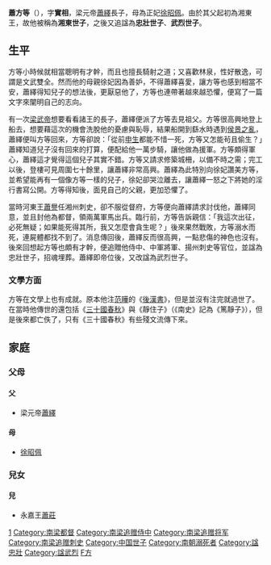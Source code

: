 {{Emperorcn box
|名称=蕭方等
|姓名=蕭方等
|庙号=
|谥号=忠壯世子，武烈世子
|政权=[[南梁|南梁]]
|出生日期=528年
|逝世日期={{death year and age|549|528}}
}}

'''蕭方等'''（{{bd|528年||549年|catIdx=X}}），字'''實相'''，梁元帝[[蕭繹|蕭繹]]長子，母為正妃[[徐昭佩|徐昭佩]]。由於其父起初為湘東王，故他被稱為'''湘東世子'''，之後又追諡為'''忠壯世子'''、'''武烈世子'''。

== 生平 ==

方等小時候就相當聰明有才幹，而且也擅長騎射之道；又喜歡林泉，性好散逸，可謂是文武雙全。然而他的母親徐妃因為善妒，不得蕭繹喜愛，讓方等也感到相當不安，蕭繹得知兒子的想法後，更厭惡他了，方等也連帶著越來越恐懼，便寫了一篇文字來闡明自己的志向。

有一次[[梁武帝|梁武帝]]想要看看諸王的長子，蕭繹便派了方等去見祖父。方等很高興地登上船去，想要藉這次的機會洗脫他的憂慮與恥辱，結果船開到繇水時遇到[[侯景之亂|侯景之亂]]，蕭繹便叫方等回來，方等卻說：「從前[[申生|申生]]都能不惜一死，方等又怎能茍且偷生？」蕭繹知道兒子沒有回來的打算，便配給他一萬步騎，讓他做為援軍。方等頗得軍心，蕭繹這才覺得這個兒子其實不錯。方等又請求修築城柵，以備不時之需；完工以後，登樓可見周圍七十餘里，讓蕭繹非常高興。蕭繹為此特別向徐妃讚美方等，並希望能再有一個像方等一樣的兒子，徐妃卻哭泣離去，讓蕭繹一怒之下將她的淫行書寫公開。方等得知後，面見自己的父親，更加恐懼了。

當時河東王[[蕭譽|蕭譽]]任湘州刺史，卻不服從督府，方等便向蕭繹請求討伐他，蕭繹同意，並且封他為都督，領兩萬軍馬出兵。臨行前，方等告訴親信：「我這次出征，必死無疑；如果能死得其所，我又怎麼會貪生呢？」後來果然戰敗，方等溺水而死，連屍體都找不到了。消息傳回後，蕭繹反而很高興，一點悲傷的神色也沒有。後來回想起方等也頗有才幹，便追贈他侍中、中軍將軍、揚州刺史等官位，並諡為忠壯世子，招魂埋葬。蕭繹即帝位後，又改諡為武烈世子。

===文學方面===
方等在文學上也有成就。原本他注[[范晔_(刘宋)|范曄]]的《[[後漢書|後漢書]]》，但是並沒有注完就過世了。在當時他傳世的還包括《[[三十國春秋|三十國春秋]]》與《靜住子》（《南史》記為《篤靜子》），但是後來都亡佚了，只有《三十國春秋》有些殘文流傳下來。

== 家庭 ==
===父母===
====父====
*梁元帝[[蕭繹|蕭繹]]

====母====
*[[徐昭佩|徐昭佩]]

===兒女===
====兒====
*永嘉王[[蕭莊|蕭莊]]


[[Category:梁元帝皇子|1]]
[[Category:南梁都督|Category:南梁都督]]
[[Category:南梁追赠侍中|Category:南梁追赠侍中]]
[[Category:南梁追赠将军|Category:南梁追赠将军]]
[[Category:南梁追赠刺史|Category:南梁追赠刺史]]
[[Category:中国世子|Category:中国世子]]
[[Category:南朝溺死者|Category:南朝溺死者]]
[[Category:諡忠壯|Category:諡忠壯]]
[[Category:諡武烈|Category:諡武烈]]
[[Category:蘭陵蕭氏|F方]]